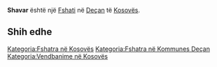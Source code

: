 {{Fshat në 
 | Emri                = Shavar
 | Emri (Rasa dhanore) = 
 | Figura              = 
 | Shteti              = Kosovës
 | Komuna              = Deçan
 | Kodi postar         = 
 | Sipërfaqja          = 
 | Popullsia           = 0
 | Regj. i popullsisë  = 
 | Dend. e popullsisë  = 
 | Faqja zyrtare       = 
 <!--- Koordinatat ----> 
 | Gjerësia            = 42.49
 | Gjatësia            = 20.37278
 | Lartësia            = 
}}
'''Shavar''' është një [[Fshati]] në [[ Deçan ]] të [[ Kosovës ]].

<!-- == Gjeografia == -->
<!-- == Historia == -->
<!-- == Demografia == -->
== Shih edhe ==
{{Komuna Deçan}}
{{Kosovo-Administrata-Cung}}

[[Kategoria:Fshatra në Kosovës]]
[[Kategoria:Fshatra në Kommunes Deçan]]
[[Kategoria:Vendbanime në Kosovës]]